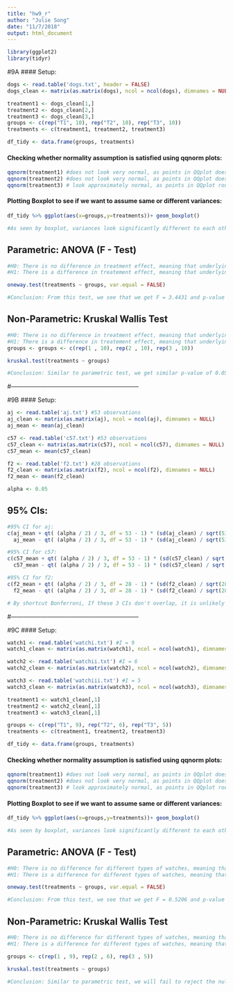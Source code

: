 ```yaml
---
title: "hw9_r"
author: "Julie Song"
date: "11/7/2018"
output: html_document
---
```


```r
library(ggplot2)
library(tidyr)

```
#9A
#### Setup: 

```r

dogs <- read.table('dogs.txt', header = FALSE)
dogs_clean <- matrix(as.matrix(dogs), ncol = ncol(dogs), dimnames = NULL)

treatment1 <- dogs_clean[1,]
treatment2 <- dogs_clean[2,]
treatment3 <- dogs_clean[3,]
groups <- c(rep("T1", 10), rep("T2", 10), rep("T3", 10))
treatments <- c(treatment1, treatment2, treatment3)

df_tidy <- data.frame(groups, treatments)
```

#### Checking whether normality assumption is satisfied using qqnorm plots: 

```r
qqnorm(treatment1) #does not look very normal, as points in QQplot does not really lie on straight diagonal line, so it's likely that this parametric test (ANOVA) will not be as good as we want it to be. 
qqnorm(treatment2) #does not look very normal, as points in QQplot does not really lie on straight diagonal line, so it's likely that this parametric test (ANOVA) will not be as good as we want it to be. 
qqnorm(treatment3) # look approximately normal, as points in QQplot roughly closely lie on straight diagonal line
```

#### Plotting Boxplot to see if we want to assume same or different variances: 

```r

df_tidy %>% ggplot(aes(x=groups,y=treatments))+ geom_boxplot()

#As seen by boxplot, variances look significantly different to each other; T1 seems to have smallest variance, then T2 seems to have larger variance than T1, and it seems like T3 has the largest variance out of all three treatments. Because variances look significantly different, I will not assume same variance in our F-test. 

```

## Parametric: ANOVA (F - Test)

```r

#H0: There is no difference in treatment effect, meaning that underlying means of the three treatment groups are same. 
#H1: There is a difference in treatement effect, meaning that underlying means of the three treatment groups are not the same. 

oneway.test(treatments ~ groups, var.equal = FALSE)

#Conclusion: From this test, we see that we get F = 3.4431 and p-value = 0.05568. It is indeed larger than significance level of 0.05, so we can say that we fail to reject the null and say that it is likely that there is no difference in treatment effct. However, since p-value is very close to significance level, it's hard to say with confidence that we fail to reject the null for sure because cutoff level of 0.05 is a helpful boundary that approximately tells us to which level of alpha (type 1 error) we can tolerate, so it's not an absolute boundary.  

```

## Non-Parametric: Kruskal Wallis Test

```r

#H0: There is no difference in treatment effect, meaning that underlying means of the three treatment groups are same. 
#H1: There is a difference in treatement effect, meaning that underlying means of the three treatment gruops are not the same. 
groups <- groups <- c(rep(1 , 10), rep(2 , 10), rep(3 , 10))

kruskal.test(treatments ~ groups)

#Conclusion: Similar to parametric test, we get similar p-value of 0.05948 and F = 5.6442. So, consistent with parametric method, we can say that we fail to reject the null and say that it is likely taht there is no difference in treatment level. However, similar to reasoning above, since p-value is very close to significance level, it's hard to say with confidence that we fail to reject the null for sure because cutoff level of 0.05 is a helpful boundary that approximately tells us to which level of alpha (type 1 error) we can tolerate, so it's not an absolute boundary. 

```

#---------------------------------------------------------------

#9B
#### Setup: 
```r

aj <- read.table('aj.txt') #53 observations
aj_clean <- matrix(as.matrix(aj), ncol = ncol(aj), dimnames = NULL)
aj_mean <- mean(aj_clean)

c57 <- read.table('c57.txt') #53 observations
c57_clean <- matrix(as.matrix(c57), ncol = ncol(c57), dimnames = NULL)
c57_mean <- mean(c57_clean)

f2 <- read.table('f2.txt') #28 observations
f2_clean <- matrix(as.matrix(f2), ncol = ncol(f2), dimnames = NULL)
f2_mean <- mean(f2_clean)

alpha <- 0.05
```

## 95% CIs: 

```r

#95% CI for aj: 
c(aj_mean + qt( (alpha / 2) / 3, df = 53 - 1) * (sd(aj_clean) / sqrt(53)), 
  aj_mean - qt( (alpha / 2) / 3, df = 53 - 1) * (sd(aj_clean) / sqrt(53)))

#95% CI for c57: 
c(c57_mean + qt( (alpha / 2) / 3, df = 53 - 1) * (sd(c57_clean) / sqrt(53)), 
  c57_mean - qt( (alpha / 2) / 3, df = 53 - 1) * (sd(c57_clean) / sqrt(53)))

#95% CI for f2: 
c(f2_mean + qt( (alpha / 2) / 3, df = 28 - 1) * (sd(f2_clean) / sqrt(28)), 
  f2_mean - qt( (alpha / 2) / 3, df = 28 - 1) * (sd(f2_clean) / sqrt(28)))

# By shortcut Bonferroni, If these 3 CIs don't overlap, it is unlikely that they share the same mean. This is exactly the case in this problem, as all 3 CIs don't overlap and are very different from each other. So, it seems likely that there is a difference in means among species.

```

#---------------------------------------------------------------

#9C
#### Setup: 
```r

watch1 <- read.table('watchi.txt') #I = 9
watch1_clean <- matrix(as.matrix(watch1), ncol = ncol(watch1), dimnames = NULL)

watch2 <- read.table('watchii.txt') #I = 6
watch2_clean <- matrix(as.matrix(watch2), ncol = ncol(watch2), dimnames = NULL)

watch3 <- read.table('watchiii.txt') #I = 5
watch3_clean <- matrix(as.matrix(watch3), ncol = ncol(watch3), dimnames = NULL)

treatment1 <- watch1_clean[,1]
treatment2 <- watch2_clean[,1]
treatment3 <- watch3_clean[,1]

groups <- c(rep("T1", 9), rep("T2", 6), rep("T3", 5))
treatments <- c(treatment1, treatment2, treatment3)

df_tidy <- data.frame(groups, treatments)
```

#### Checking whether normality assumption is satisfied using qqnorm plots: 

```r
qqnorm(treatment1) #does not look very normal, as points in QQplot does not really lie on straight diagonal line, so it's likely that this parametric test (ANOVA) will not be as good as we want it to be. 
qqnorm(treatment2) #does not look very normal, as points in QQplot does not really lie on straight diagonal line, so it's likely that this parametric test (ANOVA) will not be as good as we want it to be. 
qqnorm(treatment3) # look approximately normal, as points in QQplot roughly closely lie on straight diagonal line

```

#### Plotting Boxplot to see if we want to assume same or different variances: 

```r

df_tidy %>% ggplot(aes(x=groups,y=treatments))+ geom_boxplot()

#As seen by boxplot, variances look significantly different to each other; T1 and T2 seem to have approximately similar variances, but T3 variance looks a lot less compared to the other two, so I will not assume same variance in the parametric F-test. 

```

## Parametric: ANOVA (F - Test)

```r

#H0: There is no difference for different types of watches, meaning that underlying means for three watches are same. 
#H1: There is a difference for different types of watches, meaning that underlying means for three watches are not the same. 

oneway.test(treatments ~ groups, var.equal = FALSE)

#Conclusion: From this test, we see that we get F = 0.5206 and p-value = 0.6081. It is indeed highly larger than significance level of 0.05, so we fail to reject the null. We would conclude that it is likely that there is no difference for different types of watches, meaning that underlying means of the three watches are the same.  

```

## Non-Parametric: Kruskal Wallis Test

```r

#H0: There is no difference for different types of watches, meaning that underlying means for three watches are same. 
#H1: There is a difference for different types of watches, meaning that underlying means for three watches are not the same.  

groups <- c(rep(1 , 9), rep(2 , 6), rep(3 , 5))

kruskal.test(treatments ~ groups)

#Conclusion: Similar to parametric test, we will fail to reject the null because we have F = 2.1547 and p-value = 0.3405, which is clearly larger than significance level of 0.05.  We would conclude that it is likely that there is no difference for different types of watches, meaning that underlying means of the three watches are the same.So, conclusions drawn from parametric and non-parametric tests agree. 
```

